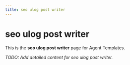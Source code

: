 ```yaml
---
title: seo ulog post writer
---
```


# seo ulog post writer

This is the **seo ulog post writer** page for Agent Templates.

_TODO: Add detailed content for seo ulog post writer._
